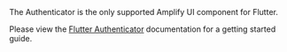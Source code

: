 
<Alert variation="info" marginBottom="1rem">
  <Text>The Authenticator is the only supported Amplify UI component for Flutter.</Text>
</Alert>

Please view the [Flutter Authenticator](/flutter/components/authenticator#quick-start) documentation for a getting started guide.
